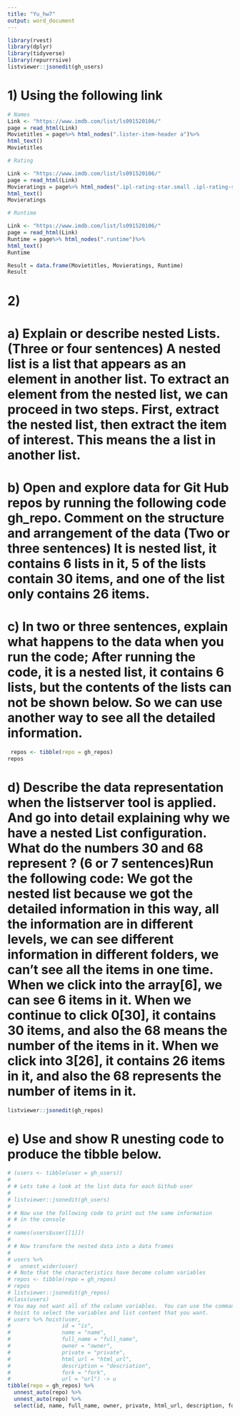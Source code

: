 ```yaml
---
title: "Yu_hw7"
output: word_document
---
```


```r

library(rvest)    
library(dplyr)     
library(tidyverse)     
library(repurrrsive)
listviewer::jsonedit(gh_users)  
```

# 1)  Using the following link

```r

# Names
Link <- "https://www.imdb.com/list/ls091520106/"
page = read_html(Link)
Movietitles = page%>% html_nodes(".lister-item-header a")%>%
html_text()
Movietitles

# Rating

Link <- "https://www.imdb.com/list/ls091520106/"
page = read_html(Link)
Movieratings = page%>% html_nodes(".ipl-rating-star.small .ipl-rating-star__rating")%>%
html_text()
Movieratings

# Runtime

Link <- "https://www.imdb.com/list/ls091520106/"
page = read_html(Link)
Runtime = page%>% html_nodes(".runtime")%>%
html_text()
Runtime

```

```r
Result = data.frame(Movietitles, Movieratings, Runtime)
Result 
```


# 2)
# a) Explain or describe nested Lists.  (Three or four sentences) A nested list is a list that appears as an element in another list. To extract an element from the nested list, we can proceed in two steps. First, extract the nested list, then extract the item of interest. This means the a list in another list.

# b) Open and explore data for Git Hub repos by running the following code gh_repo.  Comment on the structure and arrangement of the data (Two or three sentences) It is nested list, it contains 6 lists in it, 5 of the lists contain 30 items, and one of the list only contains 26 items.

# c)  In two or three sentences, explain what happens to the data when you run the code; After running the code, it is a nested list, it contains 6 lists, but the contents of the lists can not be shown below. So we can use another way to see all the detailed information.

```r
 repos <- tibble(repo = gh_repos)
repos
```



# d)  Describe the data representation when the listserver tool is applied. And go into detail explaining why we have a nested List configuration. What do the numbers 30 and 68 represent ? (6 or 7 sentences)Run the following code: We got the nested list because we got the detailed information in this way, all the information are in different levels, we can see different information in different folders, we can't see all the items in one time. When we click into the array[6], we can see 6 items in it. When we continue to click 0[30], it contains 30 items, and also the 68 means the number of the items in it. When we click into 3[26], it contains 26 items in it, and also the 68 represents the number of items in it.

```r
listviewer::jsonedit(gh_repos)
```

# e)  Use and show R unesting code to produce the tibble below.

```r
# (users <- tibble(user = gh_users))
# 
# # Lets take a look at the list data for each Github user
# 
# listviewer::jsonedit(gh_users)
# 
# # Now use the following code to print out the same information
# # in the console
# 
# names(users$user[[1]])
# 
# # Now transform the nested data into a data frames
# 
# users %>%
#   unnest_wider(user)
# # Note that the characteristics have become column variables
# repos <- tibble(repo = gh_repos)
# repos
# listviewer::jsonedit(gh_repos)
#class(users)
# You may not want all of the column variables.  You can use the command
# hoist to select the variables and list content that you want.
# users %>% hoist(user,
#                id = "is",
#                name = "name",
#                full_name = "full_name",
#                owner = "owner",
#                private = "private",
#                html_url = "html_url",
#                description = "descriation",
#                fork = "fork",
#                url = "url") -> u
tibble(repo = gh_repos) %>%
  unnest_auto(repo) %>%
  unnest_auto(repo) %>%
  select(id, name, full_name, owner, private, html_url, description, fork, url)

```


